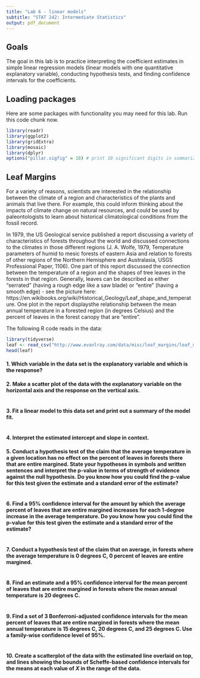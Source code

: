 ---
title: "Lab 6 - linear models"
subtitle: "STAT 242: Intermediate Statistics"
output: pdf_document
---

## Goals

The goal in this lab is to practice interpreting the coefficient estimates in simple linear regression models (linear models with one quantitative explanatory variable), conducting hypothesis tests, and finding confidence intervals for the coefficients.

## Loading packages

Here are some packages with functionality you may need for this lab.  Run this code chunk now.

```{r}
library(readr)
library(ggplot2)
library(gridExtra)
library(mosaic)
library(dplyr)
options("pillar.sigfig" = 10) # print 10 significant digits in summarize output
```

## Leaf Margins

For a variety of reasons, scientists are interested in the relationship between the climate of a region and characteristics of the plants and animals that live there.  For example, this could inform thinking about the impacts of climate change on natural resources, and could be used by paleontologists to learn about historical climatological conditions from the fossil record.

In 1979, the US Geological service published a report discussing a variety of characteristics of forests throughout the world and discussed connections to the climates in those different regions (J. A. Wolfe, 1979, Temperature parameters of humid to mesic forests of eastern Asia and relation to forests of other regions of the Northern Hemisphere and Australasia, USGS Professional Paper, 1106).  One part of this report discussed the connection between the temperature of a region and the shapes of tree leaves in the forests in that region.  Generally, leaves can be described as either "serrated" (having a rough edge like a saw blade) or "entire" (having a smooth edge) - see the picture here: https://en.wikibooks.org/wiki/Historical_Geology/Leaf_shape_and_temperature.  One plot in the report displaysthe relationship between the mean annual temperature in a forested region (in degrees Celsius) and the percent of leaves in the forest canopy that are "entire".

The following R code reads in the data:

```{r}
library(tidyverse)
leaf <- read_csv("http://www.evanlray.com/data/misc/leaf_margins/leaf_margins.csv")
head(leaf)
```

#### 1. Which variable in the data set is the explanatory variable and which is the response?



#### 2. Make a scatter plot of the data with the explanatory variable on the horizontal axis and the response on the vertical axis.

```{r}

```

#### 3. Fit a linear model to this data set and print out a summary of the model fit.

```{r}
```

#### 4. Interpret the estimated intercept and slope in context.



#### 5. Conduct a hypothesis test of the claim that the average temperature in a given location has no effect on the percent of leaves in forests there that are entire margined.  State your hypotheses in symbols and written sentences and interpret the p-value in terms of strength of evidence against the null hypothesis.  Do you know how you could find the p-value for this test given the estimate and a standard error of the estimate?

```{r}
```



#### 6. Find a 95% confidence interval for the amount by which the average percent of leaves that are entire margined increases for each 1-degree increase in the average temperature.  Do you know how you could find the p-value for this test given the estimate and a standard error of the estimate?

```{r}
```

#### 7. Conduct a hypothesis test of the claim that on average, in forests where the average temperature is 0 degrees C, 0 percent of leaves are entire margined.

```{r}

```

#### 8. Find an estimate and a 95% confidence interval for the mean percent of leaves that are entire margined in forests where the mean annual temperature is 20 degrees C.

```{r}

```

#### 9. Find a set of 3 Bonferroni-adjusted confidence intervals for the mean percent of leaves that are entire margined in forests where the mean annual temperature is 15 degrees C, 20 degrees C, and 25 degrees C.  Use a family-wise confidence level of 95%.

```{r}

```

#### 10. Create a scatterplot of the data with the estimated line overlaid on top, and lines showing the bounds of Scheffe-based confidence intervals for the means at each value of $X$ in the range of the data.

```{r}

```